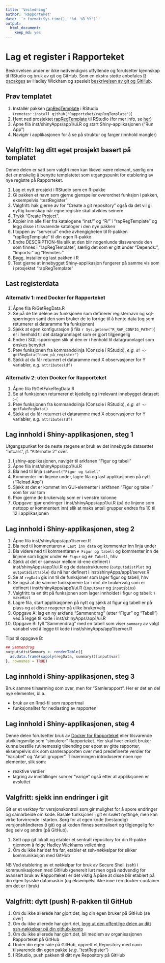 ```yaml
---
title: 'Veiledning'
author: 'Rapporteket'
date: '`r format(Sys.time(), "%d. %B %Y")`'
output: 
  html_document: 
    keep_md: yes
---
```


# Lag et register i Rapporteket
Beskrivelsen under er ikke nødvendigvis utfyllende og forutsetter kjennskap til RStudio og bruk av git og GitHub. Som en ekstra støtte anbefales [R pacakges](http://r-pkgs.had.co.nz/) av Hadley Wickham og spesielt [beskrivelsen av git og GitHub](http://r-pkgs.had.co.nz/git.html#git-rstudio).

## Prøv templatet
1. Installér pakken [rapRegTemplate](https://github.com/Rapporteket/rapRegTemplate) i RStudio (`remotes::install_github("Rapporteket/rapRegTemplate")`)
1. Hent ned prosjektet [rapRegTemplate](https://github.com/Rapporteket/rapRegTemplate) til RStudio (for mer info, se [her](https://support.rstudio.com/hc/en-us/articles/200526207-Using-Projects))
1. Åpne fila inst/shinyApps/app1/ui.R og start Shiny-applikasjonen ("Run App")
1. Navigér i applikasjonen for å se på struktur og farger (innhold mangler)

## Valgfritt: lag ditt eget prosjekt basert på templatet
Denne delen er satt som valgfri men kan likevel være relevant, særlig om det er ønskelig å benytte templatetet som utgangspunkt for etablering av nye registre på Rapporteket.

1. Lag et nytt prosjekt i RStudio som en R-pakke
1. Gi pakken et navn som gjerne gjenspeiler overordnet funksjon i pakken, eksempelvis "testRegister"
1. Valgfritt: hak gjerne av for "Create a git repository" også da det vil gi nyttig kunnskap når egne registre skal utvikles seinere
1. Trykk "Create Project".
1. Kopier inn alle filer fra katalogene "inst/" og "R/" i "rapRegTemplate" og legg disse i tilsvarende kataloger i den nye pakken
1. I toppen av "server.ui" endre avhengigheten til R-pakken "rapRegTemplate" til din egen R-pakke
1. Endre DESCRIPTION-fila slik at den blir nogenlunde tilssvarende den som finnes i "rapRegTemplate", særlig det som er gitt under "Depends:", "Imports:" og "Remotes:"
1. Bygg, installér og last pakken i R
1. Test gjerne at innebygget Shiny-applikasjon fungerer på samme vis som i prosjektet "rapRegTemplate"

## Last registerdata
### Alternativ 1: med Docker for Rapporteket
1. Åpne fila R/GetRegData.R
1. Se på de tre delene av funksjonen som definerer registernavn og sql-spørringen samt den som bruker de to forrige til å hente data (og som returnerer ei dataramme fra funksjonen)
1. Sjekk at egen konfigurasjon (i fila `r Sys.getenv("R_RAP_CONFIG_PATH")`) er i henhold til det datagrunnlaget som er gjort tilgjengelig
1. Endre i SQL-spørringen slik at den er i henhold til datagrunnlaget som ønskes benyttet
1. Prøv funksjonen fra kommandolinja (Console i RStudio), _e.g._ `df <- getRegData("navn_på_register")`
1. Sjekk at du får returnert ei dataramme med X observasjoner for Y variabler, _e.g._ `attributes(df)`

### Alternativ 2: uten Docker for Rapporteket
1. Åpne fila R/GetFakeRegData.R
1. Se at funksjonen returnerer et kjedelig og irrelevant innebygget datasett :-(
1. Prøv funksjonen fra kommandolinja (Console i RStudio), _e.g._ `df <- getFakeRegData()`
1. Sjekk at du får returnert ei dataramme med X observasjoner for Y variabler, _e.g._ `attributes(df)`

## Lag innhold i Shiny-applikasjonen, steg 1
Utgangspunket for de neste stegene er bruk av det innebygde datasettet "mtcars", jf. "Alternativ 2" over.

1. I shiny-applikasjonen, navigér til arkfanen "Figur og tabell"
1. Åpne fila inst/shinyApps/app1/ui.R
1. Bla ned til linja `tabPanel("Figur og tabell"`
1. Kommenter inn linjene under, lagre fila og last applikasjonen på nytt ("Reload App")
1. Sjekk at det er kommet inn GUI-elementer i arkfanen "Figur og tabell" som før var tom
1. Prøv gjerne de brukervalg som er i venstre kolonne
1. Oppgave: gjør endringer i inst/shinyApps/app1/ui.R (på de linjene som nettopp er kommentert inn) slik at maks antall grupper endres fra 10 til 12 i applikasjonen 

## Lag innhold i Shiny-applikasjonen, steg 2
1. Åpne fila inst/shinyApps/app1/server.R
1. Bla ned til kommentaren `# Last inn data` og kommenter inn linja under 
1. Bla videre ned til kommentaren `# Figur og tabell` og kommenter inn de linjene som ligger under `## Figur` og `## Tabell`, hhv
1. Sjekk at det er samsvar mellom id-ene definert i inst/shinyApps/app1/ui.R og de datastrukturene (`output$distPlot` og `output$distTable`) du nå har definert i inst/shinyApps/app1/server.R
1. Se at `regData` gis inn til de funksjoner som lager figur og tabell, hhv
1. Se også at de samme funksjonene tar i mot de brukervalg som er definert i inst/shinyApps/app1/ui.R (`input$var` og `input$bins`)
1. Valgfritt: ta en titt på funksjonen som lager innholdet i figur og tabell: `?makeHist`
1. Lagre fila, start applikasjonen på nytt og sjekk at figur og tabell er på plass og at disse reagerer på ulike brukervalg
1. Oppgave A: lag en ny arkfane "Sammendrag" (etter "Figur" og "Tabell") ved å legge til kode i inst/shinyApps/app1/ui.R
1. Oppgave B: fyll "Sammendrag" med en tabell som viser `summary` av valgt variabel ved å legge til kode i inst/shinyApps/app1/server.R

Tips til oppgave B:
```r
## Sammendrag
output$distSummary <- renderTable({
  as.data.frame(sapply(regData, summary))[input$var]
}, rownames = TRUE)
```

## Lag innhold i Shiny-applikasjonen, steg 3
Bruk samme tilnærming som over, men for "Samlerapport". Her er det en del nye elementer, bl.a.

- bruk av en Rmd-fil som rapportmal
- funksjonalitet for nedlasting av rapporten

## Lag innhold i Shiny-applikasjonen, steg 4
Denne delen forutsetter bruk av [Docker for Rapporteket](https://github.com/Rapporteket/docker) eller tilsvarende utviklingsmiljø som "simulerer" Rapporteket. Her skal hver enkelt bruker kunne bestille rutinemessig tilsending per epost av gitte rapporter, eksempelvis slik som samlerapporten over med predefinerte verdier for "Variabel" og "Antall grupper". Tilnærmingen introduserer noen nye elementer, slik som:

- reaktive verdier
- lagring av innstillinger som er "varige" også etter at appliksjonen er avsluttet

## Valgfritt: sjekk inn endringer i git
Git er et verktøy for versjonskontroll som gir mulighet for å spore endringer og samarbeide om kode. Basale funksjoner i git er svært nyttinge, men kan virke forvirrende i starten. Sørg for at egen kode (bestandig) versjonshåndteres (i git) og at koden finnes sentralisert og tilgjengelig for deg selv og andre (på GitHub).

1. Sett opp git lokalt og etabler et sentralt repository for din R-pakke gjennom å følge [Hadley Wickhams veiledning](http://r-pkgs.had.co.nz/git.html#git-rstudio)
1. Om du ikke har det fra før, etabler et ssh-nøkkelpar for sikker kommunikasjon med GitHub

NB Ved etablering av et nøkkelpar for bruk av Secure Shell (ssh) i kommunikasjonen med GitHub (generelt lurt men også nødvendig for avansert bruk av Rapporteket) er det viktig å påse at disse blir etablert på din egen fysiske datamaskin (og eksempelvi ikke inne i en docker-container om det er i bruk)


## Valgfritt: dytt (push) R-pakken til GitHub
1. Om du ikke allerede har gjort det, lag din egen bruker på GitHub (se over)
1. Om du ikke allerede har gjort det, [legg ut den offentlige delen av ditt ssh-nøkkelpar på din github-konto](https://help.github.com/en/articles/adding-a-new-ssh-key-to-your-github-account) 
1. Om du ikke allerede har gjort det, bli medlem av organisasjonen Rapporteket på GitHub
1. Under din egen side på GitHub, opprett et Repository med navn tilsvarende din egen pakke (_e.g._ "testRegister")
1. I RStudio, push pakken til ditt nye Repository på GitHub
